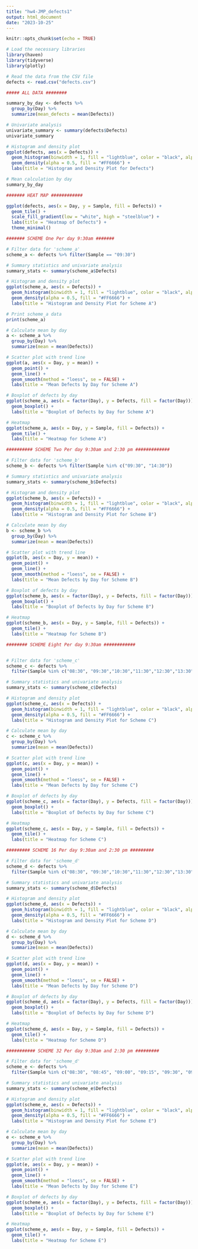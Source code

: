 ```yaml
---
title: "hw4-JMP_defects1"
output: html_document
date: "2023-10-25"
---
```


```r
knitr::opts_chunk$set(echo = TRUE)
```

```r
# Load the necessary libraries
library(haven)
library(tidyverse)
library(plotly)

# Read the data from the CSV file
defects <- read.csv("defects.csv")

##### ALL DATA ########

summary_by_day <- defects %>%
  group_by(Day) %>%
  summarize(mean_defects = mean(Defects))

# Univariate analysis
univariate_summary <- summary(defects$Defects)
univariate_summary

# Histogram and density plot
ggplot(defects, aes(x = Defects)) +
  geom_histogram(binwidth = 1, fill = "lightblue", color = "black", alpha = 0.7) +
  geom_density(alpha = 0.5, fill = "#FF6666") +
  labs(title = "Histogram and Density Plot for Defects")

# Mean calculation by day
summary_by_day

####### HEAT MAP ############

ggplot(defects, aes(x = Day, y = Sample, fill = Defects)) +
  geom_tile() +
  scale_fill_gradient(low = "white", high = "steelblue") +
  labs(title = "Heatmap of Defects") +
  theme_minimal()

####### SCHEME One Per day 9:30am ####### 

# Filter data for 'scheme_a'
scheme_a <- defects %>% filter(Sample == "09:30")

# Summary statistics and univariate analysis
summary_stats <- summary(scheme_a$Defects)

# Histogram and density plot
ggplot(scheme_a, aes(x = Defects)) +
  geom_histogram(binwidth = 1, fill = "lightblue", color = "black", alpha = 0.7) +
  geom_density(alpha = 0.5, fill = "#FF6666") +
  labs(title = "Histogram and Density Plot for Scheme A")

# Print scheme_a data
print(scheme_a)

# Calculate mean by day
a <- scheme_a %>%
  group_by(Day) %>%
  summarize(mean = mean(Defects))

# Scatter plot with trend line
ggplot(a, aes(x = Day, y = mean)) +
  geom_point() +
  geom_line() +
  geom_smooth(method = "loess", se = FALSE) +
  labs(title = "Mean Defects by Day for Scheme A")

# Boxplot of defects by day
ggplot(scheme_a, aes(x = factor(Day), y = Defects, fill = factor(Day))) +
  geom_boxplot() +
  labs(title = "Boxplot of Defects by Day for Scheme A")

# Heatmap
ggplot(scheme_a, aes(x = Day, y = Sample, fill = Defects)) +
  geom_tile() +
  labs(title = "Heatmap for Scheme A")

########## SCHEME Two Per day 9:30am and 2:30 pm #############

# Filter data for 'scheme_b'
scheme_b <- defects %>% filter(Sample %in% c("09:30", "14:30"))

# Summary statistics and univariate analysis
summary_stats <- summary(scheme_b$Defects)

# Histogram and density plot
ggplot(scheme_b, aes(x = Defects)) +
  geom_histogram(binwidth = 1, fill = "lightblue", color = "black", alpha = 0.7) +
  geom_density(alpha = 0.5, fill = "#FF6666") +
  labs(title = "Histogram and Density Plot for Scheme B")

# Calculate mean by day
b <- scheme_b %>%
  group_by(Day) %>%
  summarize(mean = mean(Defects))

# Scatter plot with trend line
ggplot(b, aes(x = Day, y = mean)) +
  geom_point() +
  geom_line() +
  geom_smooth(method = "loess", se = FALSE) +
  labs(title = "Mean Defects by Day for Scheme B")

# Boxplot of defects by day
ggplot(scheme_b, aes(x = factor(Day), y = Defects, fill = factor(Day))) +
  geom_boxplot() +
  labs(title = "Boxplot of Defects by Day for Scheme B")

# Heatmap
ggplot(scheme_b, aes(x = Day, y = Sample, fill = Defects)) +
  geom_tile() +
  labs(title = "Heatmap for Scheme B")

######## SCHEME Eight Per day 9:30am ############


# Filter data for 'scheme_c'
scheme_c <- defects %>%
  filter(Sample %in% c("08:30", "09:30","10:30","11:30","12:30","13:30","14:30","15:30"))

# Summary statistics and univariate analysis
summary_stats <- summary(scheme_c$Defects)

# Histogram and density plot
ggplot(scheme_c, aes(x = Defects)) +
  geom_histogram(binwidth = 1, fill = "lightblue", color = "black", alpha = 0.7) +
  geom_density(alpha = 0.5, fill = "#FF6666") +
  labs(title = "Histogram and Density Plot for Scheme C")

# Calculate mean by day
c <- scheme_c %>%
  group_by(Day) %>%
  summarize(mean = mean(Defects))

# Scatter plot with trend line
ggplot(c, aes(x = Day, y = mean)) +
  geom_point() +
  geom_line() +
  geom_smooth(method = "loess", se = FALSE) +
  labs(title = "Mean Defects by Day for Scheme C")

# Boxplot of defects by day
ggplot(scheme_c, aes(x = factor(Day), y = Defects, fill = factor(Day))) +
  geom_boxplot() +
  labs(title = "Boxplot of Defects by Day for Scheme C")

# Heatmap
ggplot(scheme_c, aes(x = Day, y = Sample, fill = Defects)) +
  geom_tile() +
  labs(title = "Heatmap for Scheme C")

######### SCHEME 16 Per day 9:30am and 2:30 pm #########

# Filter data for 'scheme_d'
scheme_d <- defects %>%
  filter(Sample %in% c("08:30", "09:30","10:30","11:30","12:30","13:30","14:30","15:30","16:30", "17:30", "18:30", "19:30", "20:30", "21:30", "22:30", "23:30" ))

# Summary statistics and univariate analysis
summary_stats <- summary(scheme_d$Defects)

# Histogram and density plot
ggplot(scheme_d, aes(x = Defects)) +
  geom_histogram(binwidth = 1, fill = "lightblue", color = "black", alpha = 0.7) +
  geom_density(alpha = 0.5, fill = "#FF6666") +
  labs(title = "Histogram and Density Plot for Scheme D")

# Calculate mean by day
d <- scheme_d %>%
  group_by(Day) %>%
  summarize(mean = mean(Defects))

# Scatter plot with trend line
ggplot(d, aes(x = Day, y = mean)) +
  geom_point() +
  geom_line() +
  geom_smooth(method = "loess", se = FALSE) +
  labs(title = "Mean Defects by Day for Scheme D")

# Boxplot of defects by day
ggplot(scheme_d, aes(x = factor(Day), y = Defects, fill = factor(Day))) +
  geom_boxplot() +
  labs(title = "Boxplot of Defects by Day for Scheme D")

# Heatmap
ggplot(scheme_d, aes(x = Day, y = Sample, fill = Defects)) +
  geom_tile() +
  labs(title = "Heatmap for Scheme D")

########### SCHEME 32 Per day 9:30am and 2:30 pm #########

# Filter data for 'scheme_d'
scheme_e <- defects %>%
  filter(Sample %in% c("08:30", "08:45", "09:00", "09:15", "09:30", "09:45", "10:00", "10:15", "10:30", "10:45", "11:00", "11:15", "11:30", "11:45", "12:00", "12:15", "12:30", "12:45", "13:00", "13:15", "13:30", "13:45", "14:00", "14:15", "14:30", "14:45", "15:00", "15:15", "15:30", "15:45", "16:00", "16:15"))

# Summary statistics and univariate analysis
summary_stats <- summary(scheme_e$Defects)

# Histogram and density plot
ggplot(scheme_e, aes(x = Defects)) +
  geom_histogram(binwidth = 1, fill = "lightblue", color = "black", alpha = 0.7) +
  geom_density(alpha = 0.5, fill = "#FF6666") +
  labs(title = "Histogram and Density Plot for Scheme E")

# Calculate mean by day
e <- scheme_e %>%
  group_by(Day) %>%
  summarize(mean = mean(Defects))

# Scatter plot with trend line
ggplot(e, aes(x = Day, y = mean)) +
  geom_point() +
  geom_line() +
  geom_smooth(method = "loess", se = FALSE) +
  labs(title = "Mean Defects by Day for Scheme E")

# Boxplot of defects by day
ggplot(scheme_e, aes(x = factor(Day), y = Defects, fill = factor(Day))) +
  geom_boxplot() +
  labs(title = "Boxplot of Defects by Day for Scheme E")

# Heatmap
ggplot(scheme_e, aes(x = Day, y = Sample, fill = Defects)) +
  geom_tile() +
  labs(title = "Heatmap for Scheme E")

```

